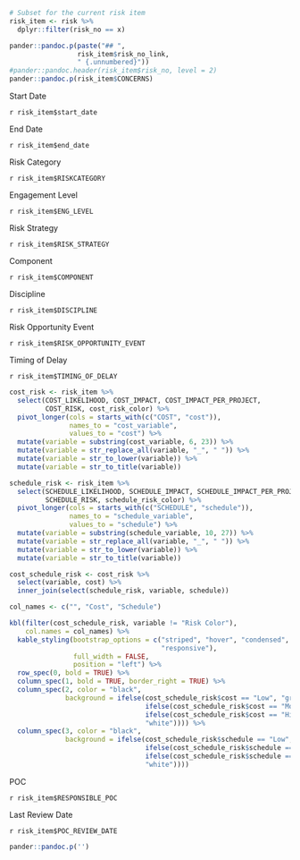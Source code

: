 ```r
# Subset for the current risk item
risk_item <- risk %>%
  dplyr::filter(risk_no == x)
```


```r
pander::pandoc.p(paste("## ", 
                 risk_item$risk_no_link, 
                 " {.unnumbered}"))
#pander::pandoc.header(risk_item$risk_no, level = 2)
pander::pandoc.p(risk_item$CONCERNS)
```


::::: {.grid-5w-2h}
::: {.var-name}
Start Date
:::
::: {.var-value}
`r risk_item$start_date`
:::
::: {.var-name}
End Date
:::
::: {.var-value}
`r risk_item$end_date`
:::
::: {.var-name}
Risk Category
:::
::: {.var-value}
`r risk_item$RISKCATEGORY`
:::
::: {.var-name}
Engagement Level
:::
::: {.var-value}
`r risk_item$ENG_LEVEL`
:::
::::: 


::::: {.grid-5w-2h}
::: {.var-name}
Risk Strategy
:::
::: {.var-value}
`r risk_item$RISK_STRATEGY`
:::
::: {.var-name}
Component
:::
::: {.var-value}
`r risk_item$COMPONENT`
:::
::: {.var-name}
Discipline
:::
::: {.var-value}
`r risk_item$DISCIPLINE`
:::
::: {.var-name}
Risk Opportunity Event
:::
::: {.var-value}
`r risk_item$RISK_OPPORTUNITY_EVENT`
:::
::: {.var-name}
Timing of Delay
:::
::: {.var-value}
`r risk_item$TIMING_OF_DELAY`
:::
:::::

```r
cost_risk <- risk_item %>%
  select(COST_LIKELIHOOD, COST_IMPACT, COST_IMPACT_PER_PROJECT, 
         COST_RISK, cost_risk_color) %>%
  pivot_longer(cols = starts_with(c("COST", "cost")), 
               names_to = "cost_variable", 
               values_to = "cost") %>%
  mutate(variable = substring(cost_variable, 6, 23)) %>%
  mutate(variable = str_replace_all(variable, "_", " ")) %>%
  mutate(variable = str_to_lower(variable)) %>%
  mutate(variable = str_to_title(variable))

schedule_risk <- risk_item %>%
  select(SCHEDULE_LIKELIHOOD, SCHEDULE_IMPACT, SCHEDULE_IMPACT_PER_PROJECT, 
         SCHEDULE_RISK, schedule_risk_color) %>%
  pivot_longer(cols = starts_with(c("SCHEDULE", "schedule")), 
               names_to = "schedule_variable", 
               values_to = "schedule") %>%
  mutate(variable = substring(schedule_variable, 10, 27)) %>%
  mutate(variable = str_replace_all(variable, "_", " ")) %>%
  mutate(variable = str_to_lower(variable)) %>%
  mutate(variable = str_to_title(variable))

cost_schedule_risk <- cost_risk %>%
  select(variable, cost) %>%
  inner_join(select(schedule_risk, variable, schedule))
```

```r
col_names <- c("", "Cost", "Schedule")

kbl(filter(cost_schedule_risk, variable != "Risk Color"),
    col.names = col_names) %>%
  kable_styling(bootstrap_options = c("striped", "hover", "condensed", 
                                      "responsive"),
                full_width = FALSE, 
                position = "left") %>%
  row_spec(0, bold = TRUE) %>%
  column_spec(1, bold = TRUE, border_right = TRUE) %>%
  column_spec(2, color = "black",
              background = ifelse(cost_schedule_risk$cost == "Low", "green",
                                  ifelse(cost_schedule_risk$cost == "Moderate", "orange",
                                  ifelse(cost_schedule_risk$cost == "High", "red",
                                  "white")))) %>%
  column_spec(3, color = "black",
              background = ifelse(cost_schedule_risk$schedule == "Low", "green",
                                  ifelse(cost_schedule_risk$schedule == "Moderate", "orange",
                                  ifelse(cost_schedule_risk$schedule == "High", "red",
                                  "white"))))
```


::::: {.grid-5w-2h}
::: {.var-name}
POC
:::
::: {.var-value}
`r risk_item$RESPONSIBLE_POC`
:::
::: {.var-name}
Last Review Date
:::
::: {.var-value}
`r risk_item$POC_REVIEW_DATE`
:::
:::::



```r
pander::pandoc.p('')
```
